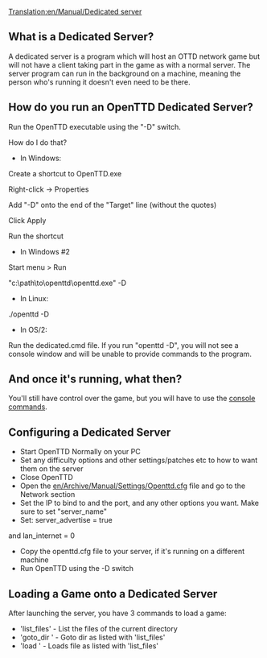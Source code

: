 [[Translation:en/Manual/Dedicated server]]
==What is a Dedicated Server?==

A dedicated server is a program which will host an OTTD network game but will not have a client taking part in the game as with a normal server. The server program can run in the background on a machine, meaning the person who's running it doesn't even need to be there. 

==How do you run an OpenTTD Dedicated Server?==

Run the OpenTTD executable using the "-D" switch.

How do I do that?

* In Windows:

Create a shortcut to OpenTTD.exe

Right-click -> Properties

Add "-D" onto the end of the "Target" line (without the quotes)

Click Apply

Run the shortcut

* In Windows #2

Start menu > Run

"c:\path\to\openttd\openttd.exe" -D



* In Linux:

./openttd -D



* In OS/2:

Run the dedicated.cmd file. If you run "openttd -D", you will not see a console window and will be unable to provide commands to the program.

==And once it's running, what then?==

You'll still have control over the game, but you will have to use the [[en/Manual/Console Commands|console commands]].

==Configuring a Dedicated Server==

* Start OpenTTD Normally on your PC
* Set any difficulty options and other settings/patches etc to how to want them on the server
* Close OpenTTD
* Open the [[en/Archive/Manual/Settings/Openttd.cfg]] file and go to the Network section
* Set the IP to bind to and the port, and any other options you want. Make sure to set "server_name"
* Set: server_advertise = true
and lan_internet = 0
* Copy the openttd.cfg file to your server, if it's running on a different machine
* Run OpenTTD using the -D switch

==Loading a Game onto a Dedicated Server==

After launching the server, you have 3 commands to load a game:
* 'list_files' - List the files of the current directory
* 'goto_dir <no>' - Goto dir <no> as listed with 'list_files'
* 'load <no>' - Loads file <no> as listed with 'list_files'